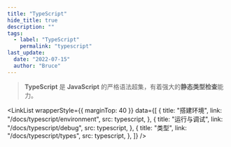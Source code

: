 ```yaml
---
title: "TypeScript"
hide_title: true
description: ""
tags:
  - label: "TypeScript"
    permalink: "typescript"
last_update:
  date: "2022-07-15"
  author: "Bruce"
---
```



<FeatureIcon src={typescript} title="TypeScript" />

> **TypeScript** 是 **JavaScript** 的严格语法超集，有着强大的**静态类型检查**能力。

<LinkList
  wrapperStyle={{ marginTop: 40 }}
  data={[
    {
      title: "搭建环境",
      link: "/docs/typescript/environment",
      src: typescript,
    },
    {
      title: "运行与调试",
      link: "/docs/typescript/debug",
      src: typescript,
    },
    {
      title: "类型",
      link: "/docs/typescript/types",
      src: typescript,
    },
  ]}
/>
